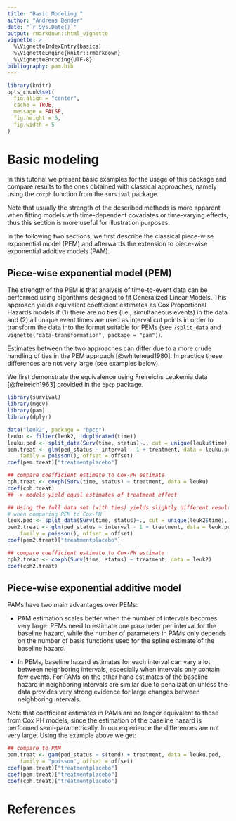 ```yaml
---
title: "Basic Modeling "
author: "Andreas Bender"
date: "`r Sys.Date()`"
output: rmarkdown::html_vignette
vignette: >
  %\VignetteIndexEntry{basics}
  %\VignetteEngine{knitr::rmarkdown}
  %\VignetteEncoding{UTF-8}
bibliography: pam.bib
---
```


```r
library(knitr)
opts_chunk$set(
  fig.align = "center",
  cache = TRUE, 
  message = FALSE, 
  fig.height = 5, 
  fig.width = 5
)
```

# Basic modeling 
In this tutorial we present basic examples for the usage of this package and 
compare results to the ones obtained with classical approaches, namely using 
the `coxph` function from the `survival` package. 

Note that usually the strength of the described methods is more apparent when 
fitting models with time-dependent covariates or time-varying effects, thus 
this section is more useful for illustration purposes. 

In the following two sections, we first describe the classical piece-wise 
exponential model (PEM) and afterwards the extension to piece-wise exponential 
additive models (PAM). 

## Piece-wise exponential model (PEM)
The strength of the PEM is that analysis of time-to-event data can be performed 
using algorithms designed to fit Generalized Linear Models. This approach yields equivalent coefficient estimates as Cox Proportional Hazards models if (1) there are no ties (i.e., simultaneous events) in the data
and (2) all unique event times are used as interval cut points in order to transform the data into 
the format suitable for PEMs (see `?split_data` and `vignette("data-transformation", package = "pam")`).

Estimates between the two approaches can differ due to a more crude 
handling of ties in the PEM approach [@whitehead1980]. 
In practice these differences are not very large (see examples below).

We first demonstrate the equivalence using Freireichs Leukemia data [@freireich1963] provided in the
`bpcp` package.

```r
library(survival)
library(mgcv)
library(pam)
library(dplyr)

data("leuk2", package = "bpcp")
leuku <- filter(leuk2, !duplicated(time))
leuku.ped <- split_data(Surv(time, status)~., cut = unique(leuku$time), data = leuku, id = "id")
pem.treat <- glm(ped_status ~ interval - 1 + treatment, data = leuku.ped, 
	family = poisson(), offset = offset)
coef(pem.treat)["treatmentplacebo"]

## compare coefficient estimate to Cox-PH estimate 
cph.treat <- coxph(Surv(time, status) ~ treatment, data = leuku)
coef(cph.treat)
## -> models yield equal estimates of treatment effect

## Using the full data set (with ties) yields slightly different results 
# when comparing PEM to Cox-PH
leuk.ped <- split_data(Surv(time, status)~., cut = unique(leuk2$time), data = leuk2, id = "id")
pem2.treat <- glm(ped_status ~ interval - 1 + treatment, data = leuk.ped, 
	family = poisson(), offset = offset)
coef(pem2.treat)["treatmentplacebo"]

## compare coefficient estimate to Cox-PH estimate 
cph2.treat <- coxph(Surv(time, status) ~ treatment, data = leuk2)
coef(cph2.treat)
```

## Piece-wise exponential additive model 
PAMs have two main advantages over PEMs: 

- PAM estimation scales better when the number of intervals becomes very large: 
	PEMs need to estimate one parameter per interval for the baseline hazard, while the number 
	of parameters in PAMs only depends on the number of basis functions used for the spline estimate of 
	the baseline hazard.

- In PEMs, baseline hazard estimates for each interval can vary a lot between neighboring 
	intervals, especially when intervals only contain few events. For 
	PAMs on the other hand estimates of the baseline hazard in neighboring 
	intervals are similar due to penalization unless the data provides very strong evidence for 
	large changes between neighboring intervals. 

Note that coefficient estimates in PAMs are no longer equivalent to those from Cox PH models, since 
the estimation of the baseline hazard is performed semi-parametrically. In our 
experience the differences are not very large. Using the example above we get:

```r
## compare to PAM 
pam.treat <- gam(ped_status ~ s(tend) + treatment, data = leuku.ped, 
	family = "poisson", offset = offset)
coef(pam.treat)["treatmentplacebo"]
coef(pem.treat)["treatmentplacebo"]
coef(cph.treat)["treatmentplacebo"]
```

# References
